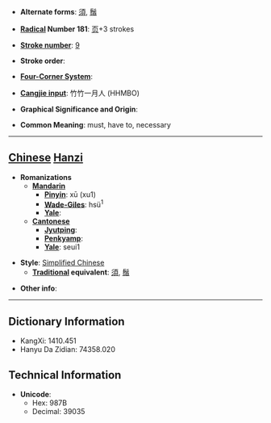 * '''Alternate forms''': [[須]], [[鬚]]

* '''[[Wiktionary:Chinese radical index| Radical]] Number 181''': [[Wiktionary:Chinese radical index 页|页]]+3 strokes

* '''[[Wiktionary:Chinese total strokes index|Stroke number]]''': [[Wiktionary:Chinese total strokes index 9|9]]

* '''Stroke order''': 

* '''[[Wiktionary:Chinese four corner index|Four-Corner System]]''': 

* '''[[Wiktionary:Chinese Cangjie index|Cangjie input]]''': 竹竹一月人 (HHMBO)

* '''Graphical Significance and Origin''': 

* '''Common Meaning''': must, have to, necessary

----

== [[Chinese]] [[Hanzi]] ==

* '''Romanizations'''
** '''[[Mandarin]]'''
*** '''[[Pinyin]]''': xū (xu1)
*** '''[[Wade-Giles]]''': hsü<sup>1</sup>
*** '''[[Yale]]''': 
** '''[[Cantonese]]'''
*** '''[[Jyutping]]''':
*** '''[[Penkyamp]]''': 
*** '''[[Yale]]''': seui1

* '''Style''': [[Simplified Chinese]] 
** '''[[Traditional Chinese|Traditional]] equivalent''': [[須]], [[鬚]]

* '''Other info''': 

----

== Dictionary Information ==

* KangXi: 1410.451
* Hanyu Da Zidian: 74358.020

== Technical Information ==

* '''Unicode''':
** Hex: 987B
** Decimal: 39035